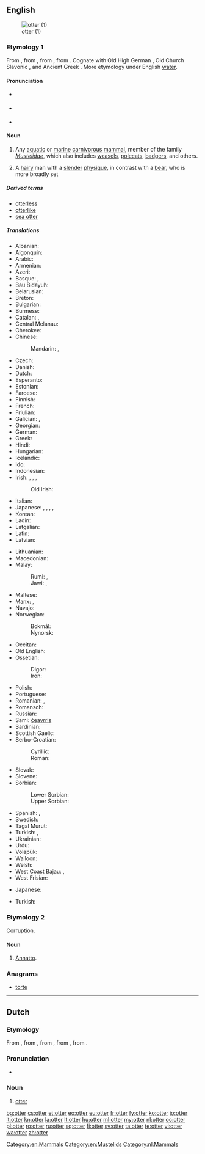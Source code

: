 {{also|Otter}}
==English==
{{wikipedia}}
[[Image:Loutre des pyrenees baronnies 2004.jpg|thumb|otter (1)]]

===Etymology 1===
From {{etyl|ang}} {{term|oter|lang=ang}}, from {{etyl|gem-pro|en}} {{recons|utraz|lang=gem-pro}}, from {{etyl|ine-pro|en}} {{recons|udrós||water-animal, otter|lang=ine-pro}}, from {{recons|wed-||water|lang=ine-pro}}. Cognate with Old High German {{term|ottar|lang=goh}}, Old Church Slavonic {{term|ⰲⱏⰺⰴⱃⰰ|tr=vydra|lang=cu|sc=Glag}}, and Ancient Greek {{term|ὕδρα|tr=hydra||water snake|lang=grc}}. More etymology under English [[water]].

====Pronunciation====
* {{a|RP}} {{IPA|/ˈɒt.ə/}}
* {{a|US}} {{IPA|/ˈɑtɚ/}}
* {{rhymes|ɒtə(ɹ)}}

====Noun====
{{en-noun}}

# Any [[aquatic]] or [[marine]] [[carnivorous]] [[mammal]], member of the family ''[[Mustelidae]]'', which also includes [[weasel]]s, [[polecat]]s, [[badger]]s, and others.
# {{context|gay slang}} A [[hairy]] man with a [[slender]] [[physique]], in contrast with a [[bear]], who is more broadly set

=====Derived terms=====
* [[otterless]]
* [[otterlike]]
* [[sea otter]]

=====Translations=====
{{trans-top|mammal}}
* Albanian: {{t-|sq|lundërz|f}}
* Algonquin: {{tø|alq|nigig}}
* Arabic: {{t-|ar|ثعلب الماء|tr=táʿlab al-māʾ|m}}
* Armenian: {{t+|hy|ջրասամույր|tr=ǰrasamuyr}}
* Azeri: {{t-|az|susamuru}}
* Basque: {{t+|eu|igaraba}}, {{t+|eu|urtxakur}}
* Bau Bidayuh: {{tø|sne|biron}}
* Belarusian: {{t-|be|выдра|f|tr=výdra}}
* Breton: {{t+|br|dourgi|m}}
* Bulgarian: {{t+|bg|видра|f|tr=vídra}}
* Burmese: {{t|my|ဖျံ|tr=hpyan|sc=Mymr}}
* Catalan: {{t-|ca|llúdria|f}}, {{t-|ca|llúdriga|f}}
* Central Melanau: {{tø|mel|dengen}}
* Cherokee: {{t-|chr|ᏥᏯ|tr=tsiya}}
* Chinese:
*: Mandarin: {{t|cmn|水獺|sc=Hani}}, {{t|cmn|水獭|tr=shuǐtǎ|sc=Hani}}
* Czech: {{t+|cs|vydra|f}}
* Danish: {{t-|da|odder|c}}
* Dutch: {{t+|nl|otter|m}}
* Esperanto: {{t-|eo|lutro}}
* Estonian: {{t-|et|saarmas}}
* Faroese: {{t-|fo|otur}}
* Finnish: {{t+|fi|saukko}}
* French: {{t+|fr|loutre|f}}
* Friulian: {{t|fur|lodre}}
* Galician: {{t+|gl|lontra}}, {{t-|gl|londra}}
* Georgian: {{t-|ka|წავი|tr=cavi|sc=Geor}}
* German: {{t+|de|Otter|m}}
* Greek: {{t+|el|βίδρα|f|tr=vídra}}
* Hindi: {{t-|hi|ऊदबिलाव|tr=ūd-bilāv|sc=Deva|m}}
* Hungarian: {{t+|hu|vidra}}
* Icelandic: {{t-|is|otur|m}}
* Ido: {{t+|io|lutro}}
* Indonesian: {{t+|id|linsang}}
* Irish: {{t+|ga|dobharchú|m}}, {{t+|ga|madra uisce|m}}, {{t+|ga|dobhrán|m}}, {{t+|ga|cú dobhráin|m}}
*: Old Irish: {{tø|sga|doburchú|f}}
* Italian: {{t+|it|lontra|f}}
* Japanese: {{qualifier|freshwater}} {{t+|ja|獺|tr=かわうそ, kawauso|sc=Jpan}}, {{t-|ja|川獺|tr=かわうそ, kawauso|sc=Jpan}}, {{t+|ja|カワウソ|tr=kawauso|sc=Jpan}}, {{qualifier|marine}} {{t+|ja|海獺|tr=らっこ, rakko|sc=Jpan}}, {{t+|ja|ラッコ|tr=rakko|sc=Jpan}}
* Korean: {{t+|ko|수달|tr=sudal|sc=Kore}}
* Ladin: {{t|lld|lontra}}
* Latgalian: {{tø|ltg|iudrys|m}}
* Latin: {{t-|la|lutra|f}}
* Latvian: {{t-|lv|ūdrs|m}}
{{trans-mid}}
* Lithuanian: {{t+|lt|ūdra|f}}
* Macedonian: {{t-|mk|видра|f|tr=vídra}}
* Malay:
*: Rumi: {{t-|ms|anjing air}}, {{t-|ms|berang-berang}}
*: Jawi: {{t-|ms|انجيڠ اءير|sc=Arab}}, {{t-|ms|برڠ٢|sc=Arab}}
* Maltese: {{t-|mt|lutra}}
* Manx: {{t-|gv|dooarchoo|m}}, {{t-|gv|moddey ushtey|m}}
* Navajo: {{tø|nv|tábąąstíín}}
* Norwegian:
*: Bokmål: {{t-|nb|oter|m}}
*: Nynorsk: {{t-|nn|oter|m}}
* Occitan: {{t+|oc|loira|f}}
* Old English: {{t-|ang|otor|m}}
* Ossetian:
*: Digor: {{tø|os|урдæ|tr=urdæ|sc=Cyrl}}
*: Iron: {{tø|os|уырд|tr=uyrd|sc=Cyrl}}
* Polish: {{t+|pl|wydra|f}}
* Portuguese: {{t+|pt|lontra}}
* Romanian: {{t+|ro|lutră|f}}, {{t-|ro|vidră|f}}
* Romansch: {{t-|rm|ludra|f}}
* Russian: {{t+|ru|выдра|f|tr=výdra}}
* Sami: [[čeavrris]]
* Sardinian: {{t|sc|lontra}}
* Scottish Gaelic: {{t-|gd|dòbhran|m}}
* Serbo-Croatian:
*: Cyrillic: {{t-|sh|видра|alt=ви̏дра|sc=Cyrl|f}}
*: Roman: {{t-|sh|vidra|alt=vȉdra|f}}
* Slovak: {{t-|sk|vydra|f}}
* Slovene: {{t+|sl|vidra|f}}
* Sorbian:
*: Lower Sorbian: {{tø|dsb|wudra|f}}
*: Upper Sorbian: {{t-|hsb|wudra|f}}
* Spanish: {{t+|es|nutria|f}}, {{t-|es|lutria|f}}
* Swedish: {{t+|sv|utter|c}}
* Tagal Murut: {{tø|mvv|tilung}}
* Turkish: {{t+|tr|su samuru}}, {{t+|tr|lutr}}
* Ukrainian: {{t-|uk|видра|f|tr=výdra}}
* Urdu: {{t-|ur|اودبلاؤ|tr=ūd-bilā'o|sc=ur-Arab|m}}
* Volapük: {{t+|vo|lutar}}
* Walloon: {{t+|wa|lote}}
* Welsh: {{t-|cy|dyfrgi}}
* West Coast Bajau: {{tø|bdr|dongor}}, {{tø|bdr|embirud}}
* West Frisian: {{t-|fy|fiskotter}}
{{trans-bottom}}

{{trans-top|hairy man}}
* Japanese: {{t+|ja|熊|tr=[[くま]], kuma}}
{{trans-mid}}
* Turkish: {{qualifier|literally "bear"}} {{t+|tr|ayı}}
{{trans-bottom}}

===Etymology 2===
Corruption. {{etystub|lang=en|corruption of what?}}

====Noun====
{{en-noun|-}}

# {{obsolete}} [[annatto|Annatto]].<!--which sense? User:Mglovesfun-->

{{Webster 1913}}

===Anagrams===
* [[torte#English|torte]]

[[Category:en:Mammals]]
[[Category:en:Mustelids]]

----

==Dutch==

===Etymology===
From {{etyl|dum|nl}} {{term|otter|lang=dum}}, from {{etyl|odt|nl}} {{term|ottar|lang=odt}}, from {{etyl|gem-pro|nl}} {{recons|utraz|lang=gem-pro}}, from {{etyl|ine-pro|nl}} {{recons|udrós||water-animal, otter|lang=ine-pro}}, from {{recons|wed-||water|lang=ine-pro}}.

===Pronunciation===
* {{audio|Nl-otter.ogg|Audio}}

===Noun===
{{nl-noun|m|otters|ottertje}}

# [[#English|otter]]

[[Category:nl:Mammals]]

[[bg:otter]]
[[cs:otter]]
[[et:otter]]
[[eo:otter]]
[[eu:otter]]
[[fr:otter]]
[[fy:otter]]
[[ko:otter]]
[[io:otter]]
[[it:otter]]
[[kn:otter]]
[[la:otter]]
[[lt:otter]]
[[hu:otter]]
[[ml:otter]]
[[my:otter]]
[[nl:otter]]
[[oc:otter]]
[[pl:otter]]
[[ro:otter]]
[[ru:otter]]
[[sq:otter]]
[[fi:otter]]
[[sv:otter]]
[[ta:otter]]
[[te:otter]]
[[vi:otter]]
[[wa:otter]]
[[zh:otter]]